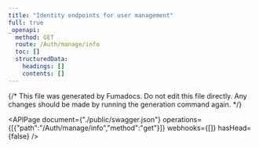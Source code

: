 ```yaml
---
title: "Identity endpoints for user management"
full: true
_openapi:
  method: GET
  route: /Auth/manage/info
  toc: []
  structuredData:
    headings: []
    contents: []
---
```


{/* This file was generated by Fumadocs.
Do not edit this file directly. Any changes should be made by running the generation command again. */}

<APIPage document={"./public/swagger.json"} operations={[{"path":"/Auth/manage/info","method":"get"}]} webhooks={[]} hasHead={false} />